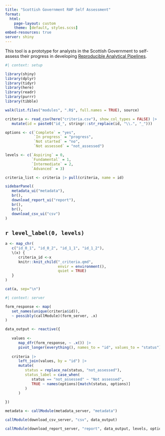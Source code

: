 ```yaml
---
title: "Scottish Government RAP Self Assessment"
format:
  html:
    page-layout: custom
    theme: [default, styles.scss]
embed-resources: true
server: shiny
---
```


This tool is a prototype for analysts in the Scottish Government to self-assess their progress in developing [Reproducible Analytical Pipelines](https://analysisfunction.civilservice.gov.uk/support/reproducible-analytical-pipelines/).

    
```r
#| context: setup

library(shiny)
library(dplyr)
library(tidyr)
library(here)
library(readr)
library(purrr)
library(tibble)

walk(list.files("modules", ".R$", full.names = TRUE), source)

criteria <- read_csv(here("criteria.csv"), show_col_types = FALSE) |>
   mutate(id = paste0("id_", stringr::str_replace(id, "\\.", "_")))

options <- c(`Complete` = "yes", 
             `In progress` = "progress", 
             `Not started` = "no",
             `Not assessed` = "not_assessed")

levels <- c(`Aspiring` = 0,
            `Fundamental` = 1,
            `Intermediate` = 2,
            `Advanced` = 3)

criteria_list <- criteria |> pull(criteria, name = id)
```

::: {.panel-sidebar}
```r
sidebarPanel(
   metadata_ui("metadata"),
   br(),
   download_report_ui("report"),
   br(),
   br(),
   download_csv_ui("csv")
)
```
:::

::: {.panel-center}

## `r level_label(0, levels)`

```r
a <- map_chr(
   c("id_0_1", "id_0_2", "id_1_1", "id_1_2"),
   \(x) {
      criteria_id <-x   
      knitr::knit_child("_criteria.qmd", 
                        envir = environment(), 
                        quiet = TRUE)
   }
)

cat(a, sep="\n")
```


:::

```r
#| context: server

form_response <- map(
   set_names(unique(criteria$id)),
   ~ possibly(callModule)(form_server, .x)
)

data_output <- reactive({
   
   values <-
      map_dfr(form_response, ~ .x()) |>
      pivot_longer(everything(), names_to = "id", values_to = "status")
   
   criteria |>
      left_join(values, by = "id") |>
      mutate(
         status = replace_na(status, "not_assessed"),
         status_label = case_when(
            status == "not_assessed" ~ "Not assessed",
            TRUE ~ names(options)[match(status, options)]
         )
      )
   
})

metadata <- callModule(metadata_server, "metadata")

callModule(download_csv_server, "csv", data_output)

callModule(download_report_server, "report", data_output, levels, options, metadata)
```
